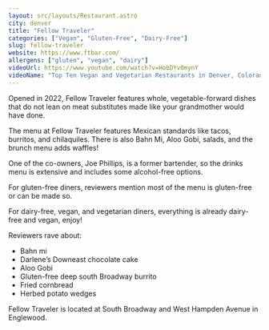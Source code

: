 ```yaml
---
layout: src/layouts/Restaurant.astro
city: denver
title: "Fellow Traveler"
categories: ["Vegan", "Gluten-Free", "Dairy-Free"]
slug: fellow-traveler
website: https://www.ftbar.com/
allergens: ["gluten", "vegan", "dairy"]
videoUrl: https://www.youtube.com/watch?v=HobDYv0mynY
videoName: "Top Ten Vegan and Vegetarian Restaurants in Denver, Colorado"
---
```


Opened in 2022, Fellow Traveler features whole, vegetable-forward dishes that do not lean on meat substitutes made like your grandmother would have done.

The menu at Fellow Traveler features Mexican standards like tacos, burritos, and chilaquiles. There is also Bahn Mi, Aloo Gobi, salads, and the brunch menu adds waffles!

One of the co-owners, Joe Phillips, is a former bartender, so the drinks menu is extensive and includes some alcohol-free options.

For gluten-free diners, reviewers mention most of the menu is gluten-free or can be made so. 

For dairy-free, vegan, and vegetarian diners, everything is already dairy-free and vegan, enjoy!

Reviewers rave about:
* Bahn mi
* Darlene’s Downeast chocolate cake
* Aloo Gobi
* Gluten-free deep south Broadway burrito
* Fried cornbread
* Herbed potato wedges

Fellow Traveler is located at South Broadway and West Hampden Avenue in Englewood.
